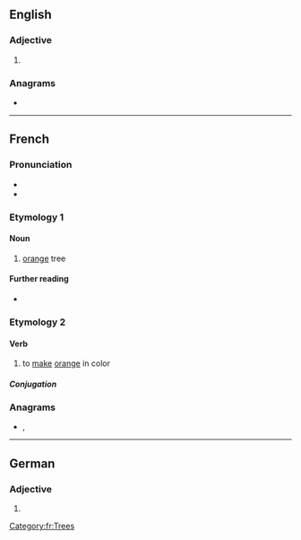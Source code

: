 ==English==

===Adjective===
{{head|en|comparative adjective}}

# {{en-comparative of|orange}}

===Anagrams===
* {{anagrams|en|a=aegnorr|groaner}}

----

==French==

===Pronunciation===
* {{fr-IPA}}
* {{audio|fr|Fr-oranger.ogg|Audio}}

===Etymology 1===
{{suffix|fr|orange|ier}}

====Noun====
{{fr-noun|m}}

# [[orange]] tree

====Further reading====
* {{R:TLFi}}

===Etymology 2===
{{suffix|fr|orange|er}}

====Verb====
{{fr-verb}}

# to [[make]] [[orange]] in color

=====Conjugation=====
{{fr-conj-auto}}

===Anagrams===
* {{l|fr|rognera}}, {{l|fr|rongera}}

[[Category:fr:Trees]]

----

==German==

===Adjective===
{{head|de|adjective form}}

# {{comparative of|de|orange}}